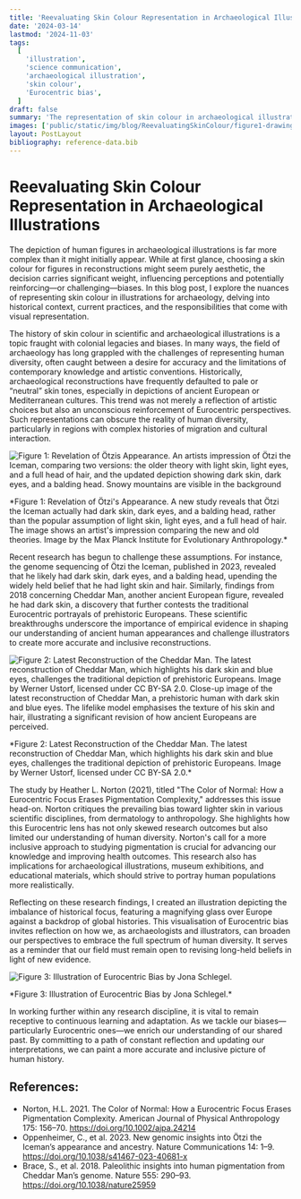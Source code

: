 ```yaml
---
title: 'Reevaluating Skin Colour Representation in Archaeological Illustrations'
date: '2024-03-14'
lastmod: '2024-11-03'
tags:
  [
    'illustration',
    'science communication',
    'archaeological illustration',
    'skin colour',
    'Eurocentric bias',
  ]
draft: false
summary: 'The representation of skin colour in archaeological illustrations carries significant influence, impacting perceptions and often reinforcing biases. Recent genetic studies, like those on Ötzi the Iceman and Cheddar Man, challenge traditional Eurocentric depictions and advocate for a more accurate and diverse portrayal of human ancestry. Addressing these biases in visual storytelling requires a thoughtful, evidence-based approach, highlighting the ethical responsibility of illustrators and archaeologists to represent history inclusively.'
images: ['public/static/img/blog/ReevaluatingSkinColour/figure1-drawing-of-oetzi.jpeg']
layout: PostLayout
bibliography: reference-data.bib
---
```


# Reevaluating Skin Colour Representation in Archaeological Illustrations

The depiction of human figures in archaeological illustrations is far more complex than it might initially appear. While at first glance, choosing a skin colour for figures in reconstructions might seem purely aesthetic, the decision carries significant weight, influencing perceptions and potentially reinforcing—or challenging—biases. In this blog post, I explore the nuances of representing skin colour in illustrations for archaeology, delving into historical context, current practices, and the responsibilities that come with visual representation.

The history of skin colour in scientific and archaeological illustrations is a topic fraught with colonial legacies and biases. In many ways, the field of archaeology has long grappled with the challenges of representing human diversity, often caught between a desire for accuracy and the limitations of contemporary knowledge and artistic conventions. Historically, archaeological reconstructions have frequently defaulted to pale or “neutral” skin tones, especially in depictions of ancient European or Mediterranean cultures. This trend was not merely a reflection of artistic choices but also an unconscious reinforcement of Eurocentric perspectives. Such representations can obscure the reality of human diversity, particularly in regions with complex histories of migration and cultural interaction.

![Figure 1: Revelation of Ötzis Appearance. An artists impression of Ötzi the Iceman, comparing two versions: the older theory with light skin, light eyes, and a full head of hair, and the updated depiction showing dark skin, dark eyes, and a balding head. Snowy mountains are visible in the background](/static/img/blog/ReevaluatingSkinColour/figure1-drawing-of-oetzi.jpeg)

<div className="bottom-8 mt-2 text-sm">
  *Figure 1: Revelation of Ötzi's Appearance. A new study reveals that Ötzi the Iceman actually had
  dark skin, dark eyes, and a balding head, rather than the popular assumption of light skin, light
  eyes, and a full head of hair. The image shows an artist's impression comparing the new and old
  theories. Image by the Max Planck Institute for Evolutionary Anthropology.*
</div>

Recent research has begun to challenge these assumptions. For instance, the genome sequencing of Ötzi the Iceman, published in 2023, revealed that he likely had dark skin, dark eyes, and a balding head, upending the widely held belief that he had light skin and hair. Similarly, findings from 2018 concerning Cheddar Man, another ancient European figure, revealed he had dark skin, a discovery that further contests the traditional Eurocentric portrayals of prehistoric Europeans. These scientific breakthroughs underscore the importance of empirical evidence in shaping our understanding of ancient human appearances and challenge illustrators to create more accurate and inclusive reconstructions.

![Figure 2: Latest Reconstruction of the Cheddar Man. The latest reconstruction of Cheddar Man, which highlights his dark skin and blue eyes, challenges the traditional depiction of prehistoric Europeans. Image by Werner Ustorf, licensed under CC BY-SA 2.0. Close-up image of the latest reconstruction of Cheddar Man, a prehistoric human with dark skin and blue eyes. The lifelike model emphasises the texture of his skin and hair, illustrating a significant revision of how ancient Europeans are perceived.](/static/img/blog/ReevaluatingSkinColour/figure2-the-cheddar-man.jpeg)

<div className="bottom-8 mt-2 text-sm">
  *Figure 2: Latest Reconstruction of the Cheddar Man. The latest reconstruction of Cheddar Man,
  which highlights his dark skin and blue eyes, challenges the traditional depiction of prehistoric
  Europeans. Image by Werner Ustorf, licensed under CC BY-SA 2.0.*
</div>

The study by Heather L. Norton (2021), titled "The Color of Normal: How a Eurocentric Focus Erases Pigmentation Complexity," addresses this issue head-on. Norton critiques the prevailing bias toward lighter skin in various scientific disciplines, from dermatology to anthropology. She highlights how this Eurocentric lens has not only skewed research outcomes but also limited our understanding of human diversity. Norton's call for a more inclusive approach to studying pigmentation is crucial for advancing our knowledge and improving health outcomes. This research also has implications for archaeological illustrations, museum exhibitions, and educational materials, which should strive to portray human populations more realistically.

Reflecting on these research findings, I created an illustration depicting the imbalance of historical focus, featuring a magnifying glass over Europe against a backdrop of global histories. This visualisation of Eurocentric bias invites reflection on how we, as archaeologists and illustrators, can broaden our perspectives to embrace the full spectrum of human diversity. It serves as a reminder that our field must remain open to revising long-held beliefs in light of new evidence.

![Figure 3: Illustration of Eurocentric Bias by Jona Schlegel.](/static/img/blog/ReevaluatingSkinColour/figure3-eurocentric-bias.jpeg "Illustration showing Eurocentric bias with a map of the world, a large magnifying glass highlighting Europe, and a stack of books labelled 'European History' on one side and 'Non-European History' on the other. The image symbolises the disproportionate focus on European history.")

<div className="bottom-8 mt-2 text-sm">
  *Figure 3: Illustration of Eurocentric Bias by Jona Schlegel.*
</div>

In working further within any research discipline, it is vital to remain receptive to continuous learning and adaptation. As we tackle our biases—particularly Eurocentric ones—we enrich our understanding of our shared past. By committing to a path of constant reflection and updating our interpretations, we can paint a more accurate and inclusive picture of human history.

## References:

- Norton, H.L. 2021. The Color of Normal: How a Eurocentric Focus Erases Pigmentation Complexity. American Journal of Physical Anthropology 175: 156–70. https://doi.org/10.1002/ajpa.24214
- Oppenheimer, C., et al. 2023. New genomic insights into Ötzi the Iceman’s appearance and ancestry. Nature Communications 14: 1–9. https://doi.org/10.1038/s41467-023-40681-x
- Brace, S., et al. 2018. Paleolithic insights into human pigmentation from Cheddar Man’s genome. Nature 555: 290–93. https://doi.org/10.1038/nature25959
